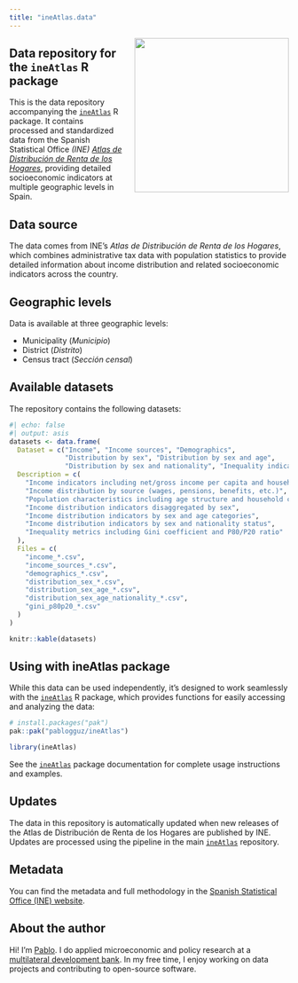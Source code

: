 ```yaml
---
title: "ineAtlas.data"
---
```


<img src="icon/logo_data.png" style="float: right; height: 278px; margin-left: 20px;">

<!-- ::: {.callout-warning}
## Website under construction

This website and its accompanying R package are currently under development. Check back soon for updates!
::: -->

## Data repository for the `ineAtlas` R package

This is the data repository accompanying the [`ineAtlas`](https://github.com/pablogguz/ineAtlas) R package. It contains processed and standardized data from the Spanish Statistical Office _(INE)_ [_Atlas de Distribución de Renta de los Hogares_](https://www.ine.es/dyngs/INEbase/es/operacion.htm?c=Estadistica_Candcid=1254736177088andmenu=ultiDatosandidp=1254735976608), providing detailed socioeconomic indicators at multiple geographic levels in Spain.

## Data source

The data comes from INE's _Atlas de Distribución de Renta de los Hogares_, which combines administrative tax data with population statistics to provide detailed information about income distribution and related socioeconomic indicators across the country.

## Geographic levels

Data is available at three geographic levels:

- Municipality (_Municipio_)
- District (_Distrito_)
- Census tract (_Sección censal_)

## Available datasets

The repository contains the following datasets:

```r
#| echo: false
#| output: asis
datasets <- data.frame(
  Dataset = c("Income", "Income sources", "Demographics", 
              "Distribution by sex", "Distribution by sex and age",
              "Distribution by sex and nationality", "Inequality indicators"),
  Description = c(
    "Income indicators including net/gross income per capita and household income",
    "Income distribution by source (wages, pensions, benefits, etc.)",
    "Population characteristics including age structure and household composition",
    "Income distribution indicators disaggregated by sex",
    "Income distribution indicators by sex and age categories",
    "Income distribution indicators by sex and nationality status",
    "Inequality metrics including Gini coefficient and P80/P20 ratio"
  ),
  Files = c(
    "income_*.csv",
    "income_sources_*.csv",
    "demographics_*.csv",
    "distribution_sex_*.csv",
    "distribution_sex_age_*.csv",
    "distribution_sex_age_nationality_*.csv",
    "gini_p80p20_*.csv"
  )
)

knitr::kable(datasets)
```

## Using with ineAtlas package

While this data can be used independently, it's designed to work seamlessly with the [`ineAtlas`](https://github.com/pablogguz/ineAtlas) R package, which provides functions for easily accessing and analyzing the data:

```r
# install.packages("pak")
pak::pak("pablogguz/ineAtlas")

library(ineAtlas)
```

See the [`ineAtlas`](https://github.com/pablogguz/ineAtlas) package documentation for complete usage instructions and examples.

## Updates

The data in this repository is automatically updated when new releases of the Atlas de Distribución de Renta de los Hogares are published by INE. Updates are processed using the pipeline in the main [`ineAtlas`](https://github.com/pablogguz/ineAtlas) repository.

## Metadata 

You can find the metadata and full methodology in the [Spanish Statistical Office (INE) website](https://www.ine.es/dyngs/INEbase/es/operacion.htm?c=Estadistica_Candcid=1254736177088andmenu=metodologiaandidp=1254735976608).

## About the author

Hi! I'm [Pablo](https://pablogguz.github.io/). I do applied microeconomic and policy research at a [multilateral development bank](https://www.ebrd.com/sites/Satellite?c=Contentandcid=1395317980748andd=andpagename=EBRD%2FContent%2FContentLayout). In my free time, I enjoy working on data projects and contributing to open-source software.